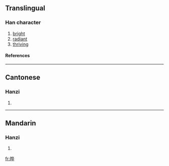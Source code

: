 {{see|曄}}

==Translingual==
===Han character===
{{Han char|rn=72|rad=日|as=06|sn=10|four=|canj=日人心十 (AOPJ)}}
# [[bright]]
# [[radiant]]
# [[thriving]]
====References====
{{Han ref|kx=0495.241|hdz=21508.080|uh=6654|ud=26196}}

----
==Cantonese==
===Hanzi===
{{yue-hanzi|jyut=|y=yip6}}
# {{defn|Cantonese}}

----
==Mandarin==
===Hanzi===
{{cmn-hanzi|tra=曄|pin=[[yē]] ([[ye1]])|wg=yeh<sup>1</sup>}}
# {{defn|Mandarin}}

[[fr:晔]]